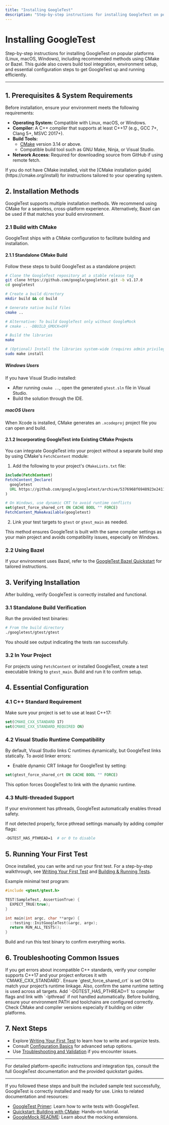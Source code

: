 ```yaml
---
title: "Installing GoogleTest"
description: "Step-by-step instructions for installing GoogleTest on popular platforms (Linux, macOS, Windows), including recommended methods using CMake or Bazel. This page also addresses build tool integration, environment setup, and essential configuration steps."
---
```


# Installing GoogleTest

Step-by-step instructions for installing GoogleTest on popular platforms (Linux, macOS, Windows), including recommended methods using CMake or Bazel. This guide also covers build tool integration, environment setup, and essential configuration steps to get GoogleTest up and running efficiently.

---

## 1. Prerequisites & System Requirements

Before installation, ensure your environment meets the following requirements:

- **Operating System:** Compatible with Linux, macOS, or Windows.
- **Compiler:** A C++ compiler that supports at least C++17 (e.g., GCC 7+, Clang 5+, MSVC 2017+).
- **Build Tools:**
  - [CMake](https://cmake.org/) version 3.14 or above.
  - Compatible build tool such as GNU Make, Ninja, or Visual Studio.
- **Network Access:** Required for downloading source from GitHub if using remote fetch.

<Tip>
If you do not have CMake installed, visit the [CMake installation guide](https://cmake.org/install) for instructions tailored to your operating system.
</Tip>

## 2. Installation Methods

GoogleTest supports multiple installation methods. We recommend using CMake for a seamless, cross-platform experience. Alternatively, Bazel can be used if that matches your build environment.

### 2.1 Build with CMake

GoogleTest ships with a CMake configuration to facilitate building and installation.

#### 2.1.1 Standalone CMake Build

Follow these steps to build GoogleTest as a standalone project:

```bash
# Clone the GoogleTest repository at a stable release tag
git clone https://github.com/google/googletest.git -b v1.17.0
cd googletest

# Create a build directory
mkdir build && cd build

# Generate native build files
cmake ..

# Alternative: To build GoogleTest only without GoogleMock
# cmake .. -DBUILD_GMOCK=OFF

# Build the libraries
make

# (Optional) Install the libraries system-wide (requires admin privileges)
sudo make install
```

##### Windows Users

If you have Visual Studio installed:

- After running `cmake ..`, open the generated `gtest.sln` file in Visual Studio.
- Build the solution through the IDE.

##### macOS Users

When Xcode is installed, CMake generates an `.xcodeproj` project file you can open and build.

#### 2.1.2 Incorporating GoogleTest into Existing CMake Projects

You can integrate GoogleTest into your project without a separate build step by using CMake's `FetchContent` module:

1. Add the following to your project's `CMakeLists.txt` file:

```cmake
include(FetchContent)
FetchContent_Declare(
  googletest
  URL https://github.com/google/googletest/archive/5376968f6948923e2411081fd9372e71a59d8e77.zip
)

# On Windows, use dynamic CRT to avoid runtime conflicts
set(gtest_force_shared_crt ON CACHE BOOL "" FORCE)
FetchContent_MakeAvailable(googletest)
```

2. Link your test targets to `gtest` or `gtest_main` as needed.

<Tip>
This method ensures GoogleTest is built with the same compiler settings as your main project and avoids compatibility issues, especially on Windows.
</Tip>

### 2.2 Using Bazel

If your environment uses Bazel, refer to the [GoogleTest Bazel Quickstart](quickstart-bazel.md) for tailored instructions.

## 3. Verifying Installation

After building, verify GoogleTest is correctly installed and functional.

### 3.1 Standalone Build Verification

Run the provided test binaries:

```bash
# From the build directory
./googletest/gtest/gtest
```

You should see output indicating the tests ran successfully.

### 3.2 In Your Project

For projects using `FetchContent` or installed GoogleTest, create a test executable linking to `gtest_main`. Build and run it to confirm setup.

## 4. Essential Configuration

### 4.1 C++ Standard Requirement

Make sure your project is set to use at least C++17:

```cmake
set(CMAKE_CXX_STANDARD 17)
set(CMAKE_CXX_STANDARD_REQUIRED ON)
```

### 4.2 Visual Studio Runtime Compatibility

By default, Visual Studio links C runtimes dynamically, but GoogleTest links statically. To avoid linker errors:

- Enable dynamic CRT linkage for GoogleTest by setting:

```cmake
set(gtest_force_shared_crt ON CACHE BOOL "" FORCE)
```

This option forces GoogleTest to link with the dynamic runtime.

### 4.3 Multi-threaded Support

If your environment has pthreads, GoogleTest automatically enables thread safety.

If not detected properly, force pthread settings manually by adding compiler flags:

```bash
-DGTEST_HAS_PTHREAD=1  # or 0 to disable
```

## 5. Running Your First Test

Once installed, you can write and run your first test. For a step-by-step walkthrough, see [Writing Your First Test](writing-first-test.md) and [Building & Running Tests](building-running-tests.md).

Example minimal test program:

```cpp
#include <gtest/gtest.h>

TEST(SampleTest, AssertionTrue) {
  EXPECT_TRUE(true);
}

int main(int argc, char **argv) {
  ::testing::InitGoogleTest(&argc, argv);
  return RUN_ALL_TESTS();
}
```

Build and run this test binary to confirm everything works.

## 6. Troubleshooting Common Issues

<Accordion title="Build Errors Related to C++ Standard">
If you get errors about incompatible C++ standards, verify your compiler supports C++17 and your project enforces it with `CMAKE_CXX_STANDARD`.
</Accordion>

<Accordion title="Linking Errors on Windows (Runtime Mismatch)">
Ensure `gtest_force_shared_crt` is set ON to match your project’s runtime linkage. Also, confirm the same runtime setting is used across all targets.
</Accordion>

<Accordion title="Missing pthread Support on Unix-like Systems">
Add `-DGTEST_HAS_PTHREAD=1` to compiler flags and link with `-lpthread` if not handled automatically.
</Accordion>

<Warning>
Before building, ensure your environment PATH and toolchains are configured correctly. Check CMake and compiler versions especially if building on older platforms.
</Warning>

## 7. Next Steps

- Explore [Writing Your First Test](writing-first-test.md) to learn how to write and organize tests.
- Consult [Configuration Basics](configuration-basics.md) for advanced setup options.
- Use [Troubleshooting and Validation](troubleshooting-validation.md) if you encounter issues.


---

For detailed platform-specific instructions and integration tips, consult the full GoogleTest documentation and the provided quickstart guides.

---

<Check>
If you followed these steps and built the included sample test successfully, GoogleTest is correctly installed and ready for use.
</Check>

<Info>
Links to related documentation and resources:

- [GoogleTest Primer](primer.md): Learn how to write tests with GoogleTest.
- [Quickstart: Building with CMake](docs/quickstart-cmake.md): Hands-on tutorial.
- [GoogleMock README](googlemock/README.md): Learn about the mocking extensions.
</Info>
